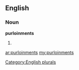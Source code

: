 ==English==

===Noun===
'''purloinments'''

# {{plural of|[[purloinment]]}}

[[Category:English plurals]]

[[ar:purloinments]]
[[my:purloinments]]